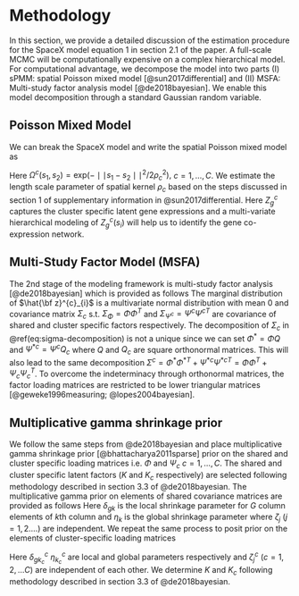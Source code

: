 # Methodology {#method}

In this section, we provide a detailed discussion of the estimation procedure for the SpaceX model equation 1 in section 2.1 of the paper. A full-scale MCMC will be computationally expensive on a complex hierarchical model. For computational advantage, we decompose the model into two parts (I) sPMM: spatial Poisson mixed model [@sun2017differential] and (II) MSFA: Multi-study factor analysis model [@de2018bayesian]. We enable this model decomposition through a standard Gaussian random variable.

## Poisson Mixed Model

We can break the SpaceX model and write the spatial Poisson mixed model as

\begin{align}
\begin{split}
& \text{log}({\boldsymbol \lambda}^{c}_{g}) = {{\bf X}^{c}}^{T} {\boldsymbol \beta}^{c}_{g} + {\bf s}^{c} + {\bf z}^{c}_{g}, \\
& {\boldsymbol \lambda}^{c}_{g} = ( \lambda^{c}_{1g}, \dots , \lambda^{c}_{N_{c}g} )^{T}, \\
&{\bf s}^{c} = ( s^{c}_{1}, \dots , s^{c}_{N_{c}} )^{T} \sim \text{MVN}(0, \sigma_{1}^{2}\Omega^{c}(s)), \\
&{\bf z}^{c}_{g} = (z^{1}_{1g}, \dots , z^{c}_{N_{c}g})^{T} \sim \text{MVN}(0, \sigma_{2}^{2} I_{N_{c} \times N_{c} }).
\end{split}
(\#eq:PMM-supp)
\end{align}

Here $\Omega^{c}(s_{1}, s_{2}) = \text{exp} (- \mid \mid s_{1} - s_{2} \mid \mid^{2} / 2 \rho^{2}_{c} ),$ $c = 1, \dots, C$. We estimate the length scale parameter of spatial kernel $\rho_{c}$ based on the steps discussed in section 1 of supplementary information in @sun2017differential. Here $Z^{c}_{g}$ captures the cluster specific latent gene expressions and a multi-variate hierarchical modeling of $Z^{c}_{g}(s_{i})$ will help us to identify the gene co-expression network.

## Multi-Study Factor Model (MSFA)
The 2nd stage of the modeling framework is multi-study factor analysis [@de2018bayesian] which is provided as follows 
\begin{align}
\begin{split}
& \hat{\bf z}^{c}_{i} = \boldsymbol \Phi {\bf f}_{i} + \boldsymbol \Psi^{c} {\bf d}^{c}_{i} + {\bf e}^{c}_{i}, \\
& {\bf f}_{i} \sim N_{K}(0, {\bf I}_{K}), \hspace{0.5cm} {\bf d}^{c}_{i} \sim N_{K_{c}}(0,{\bf I}_{K_{c}}),\\
& {\bf e}^{c}_{i} \sim N_{G}(0,\boldsymbol \Xi_{c}), \hspace{0.5cm} \boldsymbol \Xi_{c} = \text{diag}(\xi^{c}_{1}, \dots, \xi^{c}_{G} ).
\end{split}
(\#eq:MSFA-supp)
\end{align}
The marginal distribution of $\hat{\bf z}^{c}_{i}$ is a multivariate normal distribution with mean $0$ and covariance matrix $\Sigma_{c}$ s.t.
\begin{align}
\Sigma_{c} = \Phi \Phi^{T} + \Psi^{c} {\Psi^{c}}^{T} + \Xi_{c} = \Sigma_{\Phi} + \Sigma_{\Psi^{c}} + \Xi_{c}
(\#eq:sigma-decomposition)
\end{align}
$\Sigma_{\Phi} = \Phi \Phi^{T}$  and $\Sigma_{\Psi^{c}} =  \Psi^{c} {\Psi^{c}}^{T}$ are covariance of shared and cluster specific factors respectively. The decomposition of $\Sigma_{c}$ in \@ref(eq:sigma-decomposition) is not a unique since we can set $\Phi^{*} = \Phi Q$ and ${\Psi^{*}}^{c} = \Psi^{c} Q_{c}$ where $Q$ and $Q_{c}$ are square orthonormal matrices. This will also lead to the same decomposition $\Sigma^{c} = \Phi^{*} {\Phi^{*}}^{T} + {\Psi^{*}}^{c} {{\Psi^{*}}^{c}}^{T} = \Phi \Phi^{T} + \Psi_{c} \Psi_{c}^{T}$. To overcome the indeterminacy through orthonormal matrices, the factor loading matrices are restricted to be lower triangular matrices [@geweke1996measuring; @lopes2004bayesian].

## Multiplicative gamma shrinkage prior
We follow the same steps from @de2018bayesian and place multiplicative gamma shrinkage prior [@bhattacharya2011sparse] prior on the shared and cluster specific loading matrices i.e. $\Phi$ and $\Psi_{c}$ $c=1,\dots,C$. The shared and cluster specific latent factors ($K$ and $K_{c}$ respectively) are selected following methodology described in section 3.3 of @de2018bayesian. The multiplicative gamma prior on elements of shared covariance matrices are provided as follows 
\begin{equation}
\begin{split}
& \phi_{gk} \mid \delta_{gk}, \eta_{k} \sim N(0, \delta_{gk}^{-1} \eta_{k}^{-1}), \hspace{0.5cm} g = 1, \dots , G, \hspace{0.25cm} k = 1, \dots, \infty, \\
& \delta_{gk} \sim \Gamma(\frac{\nu}{2}, \frac{\nu}{2}) \hspace{0.5cm}  \eta_{k} = \prod_{j=1}^{k} \zeta_{j} \hspace{0.5cm} \zeta_{1} \sim \Gamma(a_{1},1) \hspace{0.5cm}  \zeta_{j} \sim \Gamma(a_{2},1), \hspace{0.2cm} j \ge 2. 
\end{split}
\end{equation}
Here $\delta_{gk}$ is the local shrinkage parameter for $G$ column elements of $k$th column and $\eta_{k}$ is the global shrinkage parameter where $\zeta_{j}$ $(j=1,2. \dots)$ are independent. We repeat the same process to posit prior on the elements of cluster-specific loading matrices 

\begin{equation}
\begin{split}
& \psi^{c}_{gk_{c}} \mid \delta^{c}_{gk_{c}}, \eta^{c}_{k_{c}} \sim N(0, {\delta^{c^{-1}}_{gk_{c}}} {\eta^{c^{-1}}_{k_{c}}}), \hspace{0.5cm} g = 1, \dots , G, \hspace{0.2cm} k_{c} = 1, \dots, \infty \hspace{0.2cm} \text{and} \hspace{0.2cm} c = 1, \dots , C,\\
& \delta^{c}_{gk_{c}} \sim \Gamma(\frac{\nu^{c}}{2}, \frac{\nu^{c}}{2}) \hspace{0.5cm}  \eta^{c}_{k_{c}} = \prod_{j=1}^{k_{c}} \zeta^{c}_{j} \hspace{0.5cm} \zeta^{c}_{1} \sim \Gamma(a^{c}_{1},1) \hspace{0.5cm}  \zeta^{c}_{j} \sim \Gamma(a^{c}_{2},1), \hspace{0.2cm} j \ge 2.
\end{split}
\end{equation}
Here $\delta^{c}_{gk_{c}}$ $\eta^{c}_{k_{c}}$ are local and global parameters respectively and $\zeta_{j}^{c}$ $(c=1,2, \dots C)$ are independent of each other. We determine $K$ and $K_{c}$ following methodology described in section 3.3 of @de2018bayesian.


